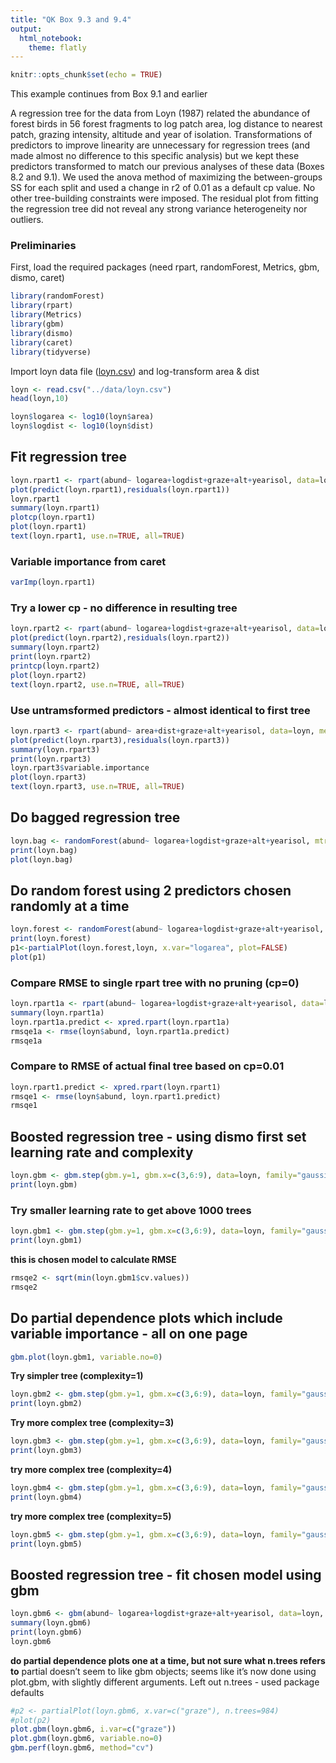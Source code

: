 ```yaml
---
title: "QK Box 9.3 and 9.4"
output:
  html_notebook:
    theme: flatly
---
```


```r
knitr::opts_chunk$set(echo = TRUE)
```

This example continues from Box 9.1 and earlier

A regression tree for the data from Loyn (1987) related the abundance of forest birds in 56 forest fragments to log patch area, log distance to nearest patch, grazing intensity, altitude and year of isolation. Transformations of predictors to improve linearity are unnecessary for regression trees (and made almost no difference to this specific analysis) but we kept these predictors transformed to match our previous analyses of these data (Boxes 8.2 and 9.1). We used the anova method of maximizing the between-groups SS for each split and used a change in r2 of 0.01 as a default cp value. No other tree-building constraints were imposed. The residual plot from fitting the regression tree did not reveal any strong variance heterogeneity nor outliers.

### Preliminaries

First, load the required packages (need rpart, randomForest, Metrics, gbm, dismo, caret)

```r
library(randomForest)
library(rpart)
library(Metrics)
library(gbm)
library(dismo)
library(caret)
library(tidyverse)
```

Import loyn data file ([loyn.csv](../data/loyn.csv)) and log-transform area & dist

```r
loyn <- read.csv("../data/loyn.csv")
head(loyn,10)

loyn$logarea <- log10(loyn$area)
loyn$logdist <- log10(loyn$dist)
```

## Fit regression tree

```r
loyn.rpart1 <- rpart(abund~ logarea+logdist+graze+alt+yearisol, data=loyn, method="anova")
plot(predict(loyn.rpart1),residuals(loyn.rpart1))
loyn.rpart1
summary(loyn.rpart1)
plotcp(loyn.rpart1)
plot(loyn.rpart1)
text(loyn.rpart1, use.n=TRUE, all=TRUE)
```

### Variable importance from caret

```r
varImp(loyn.rpart1)
```

### Try a lower cp - no difference in resulting tree

```r
loyn.rpart2 <- rpart(abund~ logarea+logdist+graze+alt+yearisol, data=loyn, method="anova", cp=0.005)
plot(predict(loyn.rpart2),residuals(loyn.rpart2))
summary(loyn.rpart2)
print(loyn.rpart2)
printcp(loyn.rpart2)
plot(loyn.rpart2)
text(loyn.rpart2, use.n=TRUE, all=TRUE)
```

### Use untramsformed predictors - almost identical to first tree

```r
loyn.rpart3 <- rpart(abund~ area+dist+graze+alt+yearisol, data=loyn, method="anova")
plot(predict(loyn.rpart3),residuals(loyn.rpart3))
summary(loyn.rpart3)
print(loyn.rpart3)
loyn.rpart3$variable.importance
plot(loyn.rpart3)
text(loyn.rpart3, use.n=TRUE, all=TRUE)
```

## Do bagged regression tree

```r
loyn.bag <- randomForest(abund~ logarea+logdist+graze+alt+yearisol, mtry=5, data=loyn)
print(loyn.bag)
plot(loyn.bag)
```

## Do random forest using 2 predictors chosen randomly at a time

```r
loyn.forest <- randomForest(abund~ logarea+logdist+graze+alt+yearisol, mtry=2, data=loyn)
print(loyn.forest)
p1<-partialPlot(loyn.forest,loyn, x.var="logarea", plot=FALSE)
plot(p1)
```

### Compare RMSE to single rpart tree with no pruning (cp=0)

```r
loyn.rpart1a <- rpart(abund~ logarea+logdist+graze+alt+yearisol, data=loyn, method="anova", cp=0)
summary(loyn.rpart1a)
loyn.rpart1a.predict <- xpred.rpart(loyn.rpart1a)
rmsqe1a <- rmse(loyn$abund, loyn.rpart1a.predict)
rmsqe1a
```

### Compare to RMSE of actual final tree based on cp=0.01

```r
loyn.rpart1.predict <- xpred.rpart(loyn.rpart1)
rmsqe1 <- rmse(loyn$abund, loyn.rpart1.predict)
rmsqe1
```

## Boosted regression tree - using dismo first set learning rate and complexity

```r
loyn.gbm <- gbm.step(gbm.y=1, gbm.x=c(3,6:9), data=loyn, family="gaussian", bag.fraction=0.5, learning.rate=0.01, tree.complexity=2)
print(loyn.gbm)
```

### Try smaller learning rate to get above 1000 trees

```r
loyn.gbm1 <- gbm.step(gbm.y=1, gbm.x=c(3,6:9), data=loyn, family="gaussian", bag.fraction=0.5, learning.rate=0.005, tree.complexity=2)
print(loyn.gbm1)
```

**this is chosen model to calculate RMSE**

```r
rmsqe2 <- sqrt(min(loyn.gbm1$cv.values))
rmsqe2
```

## Do partial dependence plots which include variable importance - all on one page

```r
gbm.plot(loyn.gbm1, variable.no=0)
```

**Try simpler tree (complexity=1)**

```r
loyn.gbm2 <- gbm.step(gbm.y=1, gbm.x=c(3,6:9), data=loyn, family="gaussian", bag.fraction=0.5, learning.rate=0.005, tree.complexity=1)
print(loyn.gbm2)
```

**Try more complex tree (complexity=3)**

```r
loyn.gbm3 <- gbm.step(gbm.y=1, gbm.x=c(3,6:9), data=loyn, family="gaussian", bag.fraction=0.5, learning.rate=0.005, tree.complexity=3)
print(loyn.gbm3)
```

**try more complex tree (complexity=4)**

```r
loyn.gbm4 <- gbm.step(gbm.y=1, gbm.x=c(3,6:9), data=loyn, family="gaussian", bag.fraction=0.5, learning.rate=0.005, tree.complexity=4)
print(loyn.gbm4)
```

**try more complex tree (complexity=5)**

```r
loyn.gbm5 <- gbm.step(gbm.y=1, gbm.x=c(3,6:9), data=loyn, family="gaussian", bag.fraction=0.5, learning.rate=0.005, tree.complexity=5)
print(loyn.gbm5)
```

## Boosted regression tree - fit chosen model using gbm

```r
loyn.gbm6 <- gbm(abund~ logarea+logdist+graze+alt+yearisol, data=loyn, n.trees=2000, distribution="gaussian", interaction.depth=2, bag.fraction=0.5, shrinkage=0.005, cv.folds=10)
summary(loyn.gbm6)
print(loyn.gbm6)
loyn.gbm6
```

**do partial dependence plots one at a time, but not sure what n.trees refers to** partial doesn't seem to like gbm objects; seems like it's now done using plot.gbm, with slightly different arguments. Left out n.trees - used package defaults

```r
#p2 <- partialPlot(loyn.gbm6, x.var=c("graze"), n.trees=984)
#plot(p2)
plot.gbm(loyn.gbm6, i.var=c("graze"))
plot.gbm(loyn.gbm6, variable.no=0)
gbm.perf(loyn.gbm6, method="cv")
```
